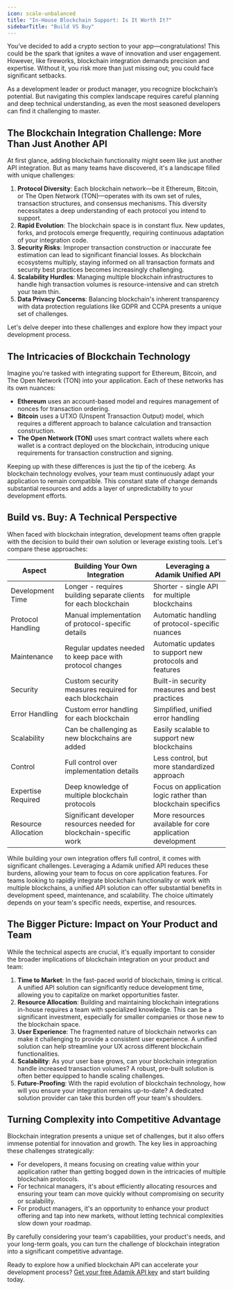 ```yaml
---
icon: scale-unbalanced
title: "In-House Blockchain Support: Is It Worth It?"
sidebarTitle: "Build VS Buy"
---
```


You’ve decided to add a crypto section to your app—congratulations! This could be the spark that ignites a wave of innovation and user engagement. However, like fireworks, blockchain integration demands precision and expertise. Without it, you risk more than just missing out; you could face significant setbacks.

As a development leader or product manager, you recognize blockchain’s potential. But navigating this complex landscape requires careful planning and deep technical understanding, as even the most seasoned developers can find it challenging to master.

## The Blockchain Integration Challenge: More Than Just Another API

At first glance, adding blockchain functionality might seem like just another API integration. But as many teams have discovered, it's a landscape filled with unique challenges:

1. **Protocol Diversity**: Each blockchain network—be it Ethereum, Bitcoin, or The Open Network (TON)—operates with its own set of rules, transaction structures, and consensus mechanisms. This diversity necessitates a deep understanding of each protocol you intend to support.
2. **Rapid Evolution**: The blockchain space is in constant flux. New updates, forks, and protocols emerge frequently, requiring continuous adaptation of your integration code.
3. **Security Risks**: Improper transaction construction or inaccurate fee estimation can lead to significant financial losses. As blockchain ecosystems multiply, staying informed on all transaction formats and security best practices becomes increasingly challenging.
4. **Scalability Hurdles**: Managing multiple blockchain infrastructures to handle high transaction volumes is resource-intensive and can stretch your team thin.
5. **Data Privacy Concerns**: Balancing blockchain's inherent transparency with data protection regulations like GDPR and CCPA presents a unique set of challenges.

Let's delve deeper into these challenges and explore how they impact your development process.

## The Intricacies of Blockchain Technology

Imagine you're tasked with integrating support for Ethereum, Bitcoin, and The Open Network (TON) into your application. Each of these networks has its own nuances:

- **Ethereum** uses an account-based model and requires management of nonces for transaction ordering.
- **Bitcoin** uses a UTXO (Unspent Transaction Output) model, which requires a different approach to balance calculation and transaction construction.
- **The Open Network (TON)** uses smart contract wallets where each wallet is a contract deployed on the blockchain, introducing unique requirements for transaction construction and signing.

Keeping up with these differences is just the tip of the iceberg. As blockchain technology evolves, your team must continuously adapt your application to remain compatible. This constant state of change demands substantial resources and adds a layer of unpredictability to your development efforts.

## Build vs. Buy: A Technical Perspective

When faced with blockchain integration, development teams often grapple with the decision to build their own solution or leverage existing tools. Let's compare these approaches:

<table style={{ width: "100%", tableLayout: "fixed" }}>
  <thead>
    <tr>
      <th style={{ textAlign: "center", minWidth: "230px" }}>Aspect</th>
      <th style={{ textAlign: "center", minWidth: "230px" }}>
        Building Your Own Integration
      </th>
      <th style={{ textAlign: "center", minWidth: "230px" }}>
        Leveraging a Adamik Unified API
      </th>
    </tr>
  </thead>
  <tbody>
    <tr>
      <td style={{ textAlign: "center" }}>Development Time</td>
      <td>Longer - requires building separate clients for each blockchain</td>
      <td>Shorter - single API for multiple blockchains</td>
    </tr>
    <tr>
      <td style={{ textAlign: "center" }}>Protocol Handling</td>
      <td>Manual implementation of protocol-specific details</td>
      <td>Automatic handling of protocol-specific nuances</td>
    </tr>
    <tr>
      <td style={{ textAlign: "center" }}>Maintenance</td>
      <td>Regular updates needed to keep pace with protocol changes</td>
      <td>Automatic updates to support new protocols and features</td>
    </tr>
    <tr>
      <td style={{ textAlign: "center" }}>Security</td>
      <td>Custom security measures required for each blockchain</td>
      <td>Built-in security measures and best practices</td>
    </tr>
    <tr>
      <td style={{ textAlign: "center" }}>Error Handling</td>
      <td>Custom error handling for each blockchain</td>
      <td>Simplified, unified error handling</td>
    </tr>
    <tr>
      <td style={{ textAlign: "center" }}>Scalability</td>
      <td>Can be challenging as new blockchains are added</td>
      <td>Easily scalable to support new blockchains</td>
    </tr>
    <tr>
      <td style={{ textAlign: "center" }}>Control</td>
      <td>Full control over implementation details</td>
      <td>Less control, but more standardized approach</td>
    </tr>
    <tr>
      <td style={{ textAlign: "center" }}>Expertise Required</td>
      <td>Deep knowledge of multiple blockchain protocols</td>
      <td>Focus on application logic rather than blockchain specifics</td>
    </tr>
    <tr>
      <td style={{ textAlign: "center" }}>Resource Allocation</td>
      <td>
        Significant developer resources needed for blockchain-specific work
      </td>
      <td>More resources available for core application development</td>
    </tr>
  </tbody>
</table>

While building your own integration offers full control, it comes with significant challenges. Leveraging a Adamik unified API reduces these burdens, allowing your team to focus on core application features. For teams looking to rapidly integrate blockchain functionality or work with multiple blockchains, a unified API solution can offer substantial benefits in development speed, maintenance, and scalability. The choice ultimately depends on your team's specific needs, expertise, and resources.

## The Bigger Picture: Impact on Your Product and Team

While the technical aspects are crucial, it's equally important to consider the broader implications of blockchain integration on your product and team:

1. **Time to Market**: In the fast-paced world of blockchain, timing is critical. A unified API solution can significantly reduce development time, allowing you to capitalize on market opportunities faster.
2. **Resource Allocation**: Building and maintaining blockchain integrations in-house requires a team with specialized knowledge. This can be a significant investment, especially for smaller companies or those new to the blockchain space.
3. **User Experience**: The fragmented nature of blockchain networks can make it challenging to provide a consistent user experience. A unified solution can help streamline your UX across different blockchain functionalities.
4. **Scalability**: As your user base grows, can your blockchain integration handle increased transaction volumes? A robust, pre-built solution is often better equipped to handle scaling challenges.
5. **Future-Proofing**: With the rapid evolution of blockchain technology, how will you ensure your integration remains up-to-date? A dedicated solution provider can take this burden off your team's shoulders.

## Turning Complexity into Competitive Advantage

Blockchain integration presents a unique set of challenges, but it also offers immense potential for innovation and growth. The key lies in approaching these challenges strategically:

- For developers, it means focusing on creating value within your application rather than getting bogged down in the intricacies of multiple blockchain protocols.
- For technical managers, it's about efficiently allocating resources and ensuring your team can move quickly without compromising on security or scalability.
- For product managers, it's an opportunity to enhance your product offering and tap into new markets, without letting technical complexities slow down your roadmap.

By carefully considering your team's capabilities, your product's needs, and your long-term goals, you can turn the challenge of blockchain integration into a significant competitive advantage.

Ready to explore how a unified blockchain API can accelerate your development process? [Get your free Adamik API key](https://dashboard.adamik.io/) and start building today.
